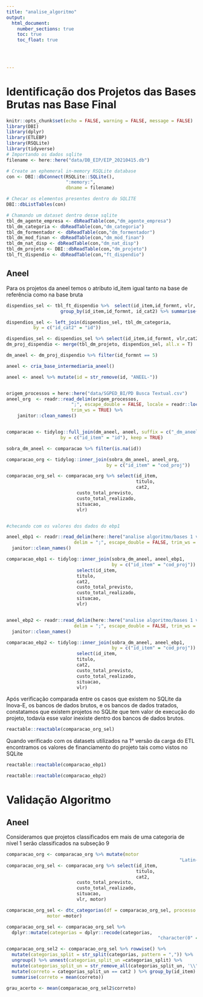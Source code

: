 ```yaml
---
title: "analise_algoritmo"
output: 
  html_document:
    number_sections: true
    toc: true
    toc_float: true
    
    


---
```


# Identificação dos Projetos das Bases Brutas nas Base Final
```r
knitr::opts_chunk$set(echo = FALSE, warning = FALSE, message = FALSE)
library(DBI)
library(dplyr)
library(ETLEBP)
library(RSQLite)
library(tidyverse)
# Importando os dados sqlite
filename <- here::here("data/DB_EIP/EIP_20210415.db")

# Create an ephemeral in-memory RSQLite database
con <- DBI::dbConnect(RSQLite::SQLite(),
                      ":memory:",
                      dbname = filename)

# Checar os elementos presentes dentro do SQLITE
DBI::dbListTables(con)

# Chamando um dataset dentro desse sqlite
tbl_dm_agente_empresa <- dbReadTable(con,"dm_agente_empresa")
tbl_dm_categoria <- dbReadTable(con,"dm_categoria")
tbl_dm_formentador <- dbReadTable(con,"dm_formentador")
tbl_dm_mod_finan <- dbReadTable(con,"dm_mod_finan")
tbl_dm_nat_disp <- dbReadTable(con,"dm_nat_disp")
tbl_dm_projeto <- DBI::dbReadTable(con,"dm_projeto")
tbl_ft_dispendio <- dbReadTable(con,"ft_dispendio")
```

## Aneel

Para os projetos da aneel temos o atributo id_item igual tanto na base de referência como na base bruta
```r
dispendios_sel <- tbl_ft_dispendio %>%  select(id_item,id_formnt, vlr, id_cat2) %>%
                    group_by(id_item,id_formnt, id_cat2) %>% summarise(vlr = sum(vlr)) 

dispendios_sel <- left_join(dispendios_sel, tbl_dm_categoria,
          by = c("id_cat2" = "id"))

dispendios_sel <- dispendios_sel %>% select(id_item,id_formnt, vlr,cat2)
dm_proj_dispendio <- merge(tbl_dm_projeto, dispendios_sel, all.x = T)  %>% unique()

dm_aneel <- dm_proj_dispendio %>% filter(id_formnt == 5)

aneel <- cria_base_intermediaria_aneel()

aneel <- aneel %>% mutate(id = str_remove(id, "ANEEL-"))


origem_processos = here::here("data/SGPED_BI/PD Busca Textual.csv")
aneel_org  <- readr::read_delim(origem_processos,
                        ";", escape_double = FALSE, locale = readr::locale(encoding = "latin1"),
                        trim_ws = TRUE) %>%
    janitor::clean_names()


comparacao <- tidylog::full_join(dm_aneel, aneel, suffix = c("_dm_aneel", "_base_tratada"),
                    by = c("id_item" = "id"), keep = TRUE)

sobra_dm_aneel <- comparacao %>% filter(is.na(id))

comparacao_org <- tidylog::inner_join(sobra_dm_aneel, aneel_org, 
                                     by = c("id_item" = "cod_proj"))

comparacao_org_sel <- comparacao_org %>% select(id_item,
                                                titulo,
                                                cat2,
                          custo_total_previsto,
                          custo_total_realizado,
                          situacao,
                          vlr)


#checando com os valores dos dados do ebp1

aneel_ebp1 <- readr::read_delim(here::here("analise algoritmo/bases 1 versao ebp/5.ANEELpd.csv"), 
                         delim = ";", escape_double = FALSE, trim_ws = TRUE) %>%
  janitor::clean_names()

comparacao_ebp1 <- tidylog::inner_join(sobra_dm_aneel, aneel_ebp1,
                                       by = c("id_item" = "cod_proj")) %>%
                          select(id_item,
                          titulo,
                          cat2,
                          custo_total_previsto,
                          custo_total_realizado,
                          situacao,
                          vlr)


aneel_ebp2 <- readr::read_delim(here::here("analise algoritmo/bases 1 versao ebp/5.ANEELpd_rev.csv"), 
                         delim = ";", escape_double = FALSE, trim_ws = TRUE) %>%
  janitor::clean_names()

comparacao_ebp2 <- tidylog::inner_join(sobra_dm_aneel, aneel_ebp1,
                                       by = c("id_item" = "cod_proj")) %>%
                          select(id_item,
                          titulo,
                          cat2,
                          custo_total_previsto,
                          custo_total_realizado,
                          situacao,
                          vlr)
```

Após verificação comparada entre os casos que existem no SQLite da Inova-E, os bancos de dados brutos, e os bancos de dados tratados, constatamos que existem projetos no SQLite que tem valor de execução do projeto, todavia esse valor inexiste dentro dos bancos de dados brutos.

```r
reactable::reactable(comparacao_org_sel)
```

Quando verificado com os datasets utilizados na 1° versão da carga do ETL encontramos os valores de financiamento do projeto tais como  vistos no SQLite

```r
reactable::reactable(comparacao_ebp1)
```

```r
reactable::reactable(comparacao_ebp2)
```
# Validação Algoritmo

## Aneel

Consideramos que projetos classificados em mais de uma categoria de nivel 1 serão classificados na subseção 9


```r

comparacao_org <- comparacao_org %>% mutate(motor                         = tolower(stringi::stri_trans_general(paste(titulo,segmento,tema),
                                                                "Latin-ASCII")))
comparacao_org_sel <- comparacao_org %>% select(id_item,
                                                titulo,
                                                cat2,
                          custo_total_previsto,
                          custo_total_realizado,
                          situacao,
                          vlr, motor)

comparacao_org_sel <- dtc_categorias(df = comparacao_org_sel, processo = id_item,
               motor =motor) 

comparacao_org_sel <- comparacao_org_sel %>% 
  dplyr::mutate(categorias = dplyr::recode(categorias,
                                                        "character(0" = "nenhuma categoria encontrada"))

comparacao_org_sel2 <- comparacao_org_sel %>% rowwise() %>%
  mutate(categorias_split = str_split(categorias, pattern = ",")) %>%
  ungroup() %>% unnest(categorias_split_un =categorias_split) %>% 
  mutate(categorias_split_un = str_remove_all(categorias_split_un, '\\"')) %>%
  mutate(correto = categorias_split_un == cat2 ) %>% group_by(id_item) %>%
  summarise(correto = mean(correto))

grau_acerto <- mean(comparacao_org_sel2$correto)
```

 
